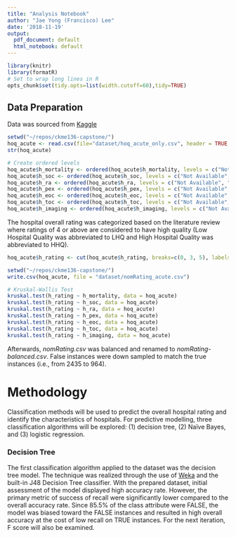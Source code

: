 ```yaml
---
title: "Analysis Notebook"
author: "Jae Yong (Francisco) Lee"
date: '2018-11-19'
output:
  pdf_document: default
  html_notebook: default
---
```


```r
library(knitr)
library(formatR)
# Set to wrap long lines in R
opts_chunk$set(tidy.opts=list(width.cutoff=60),tidy=TRUE)
```
## Data Preparation

Data was sourced from [Kaggle](https://www.kaggle.com/center-for-medicare-and-medicaid/hospital-ratings)
```r
setwd("~/repos/ckme136-capstone/")
hoq_acute <- read.csv(file="dataset/hoq_acute_only.csv", header = TRUE, stringsAsFactors=TRUE)
str(hoq_acute)

# Create ordered levels
hoq_acute$h_mortality <- ordered(hoq_acute$h_mortality, levels = c("Not Available", "Below the national average", "Same as the national average", "Above the national average"))
hoq_acute$h_soc <- ordered(hoq_acute$h_soc, levels = c("Not Available", "Below the national average", "Same as the national average", "Above the national average"))
hoq_acute$h_ra <- ordered(hoq_acute$h_ra, levels = c("Not Available", "Below the national average", "Same as the national average", "Above the national average"))
hoq_acute$h_pex <- ordered(hoq_acute$h_pex, levels = c("Not Available", "Below the national average", "Same as the national average", "Above the national average"))
hoq_acute$h_eoc <- ordered(hoq_acute$h_eoc, levels = c("Not Available", "Below the national average", "Same as the national average", "Above the national average"))
hoq_acute$h_toc <- ordered(hoq_acute$h_toc, levels = c("Not Available", "Below the national average", "Same as the national average", "Above the national average"))
hoq_acute$h_imaging <- ordered(hoq_acute$h_imaging, levels = c("Not Available", "Below the national average", "Same as the national average", "Above the national average"))
```
The hospital overall rating was categorized based on the literature review where ratings of 4 or above are considered to have high quality (Low Hospital Quality was abbreviated to LHQ and High Hospital Quality was abbreviated to HHQ).
``` r
hoq_acute$h_rating <- cut(hoq_acute$h_rating, breaks=c(0, 3, 5), labels=c("LHQ", "HHQ"))

setwd("~/repos/ckme136-capstone/")
write.csv(hoq_acute, file = "dataset/nomRating_acute.csv")

# Kruskal-Wallis Test
kruskal.test(h_rating ~ h_mortality, data = hoq_acute)
kruskal.test(h_rating ~ h_soc, data = hoq_acute)
kruskal.test(h_rating ~ h_ra, data = hoq_acute)
kruskal.test(h_rating ~ h_pex, data = hoq_acute)
kruskal.test(h_rating ~ h_eoc, data = hoq_acute)
kruskal.test(h_rating ~ h_toc, data = hoq_acute)
kruskal.test(h_rating ~ h_imaging, data = hoq_acute)
```
Afterwards, *nomRating.csv* was balanced and renamed to *nomRating-balanced.csv*. False instances were down sampled to match the true instances (i.e., from 2435 to 964).

# Methodology

Classification methods will be used to predict the overall hospital rating and identify the characteristics of hospitals. For predictive modelling, three classification algorithms will be explored: (1) decision tree, (2) Naïve Bayes, and (3) logistic regression.

### Decision Tree

The first classification algorithm applied to the dataset was the decision tree model. The technique was realized through the use of [Weka](https://www.cs.waikato.ac.nz/ml/weka/) and the built-in J48 Decision Tree classifier. With the prepared dataset, initial assessment of the model displayed high accuracy rate. However, the primary metric of success of recall were significantly lower compared to the overall accuracy rate. Since 85.5% of the class attribute were FALSE, the model was biased toward the FALSE instances and resulted in high overall accuracy at the cost of low recall on TRUE instances. For the next iteration, F score will also be examined.
